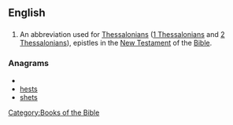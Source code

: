 ==English==
==={{abbreviation}}===
{{en-abbr}}
# {{biblical}} An abbreviation used for [[Thessalonians]] ([[1 Thessalonians]] and [[2 Thessalonians]]), epistles in the [[New Testament]] of the [[Bible]].

===Anagrams===
* {{alphagram|ehsst}}
* [[hests#English|hests]]
* [[shets#English|shets]]


[[Category:Books of the Bible]]
